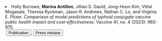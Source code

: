 <li> Holly Burrows, __Marina Antillon__, Jillian S. Gauld, Jong-Hoon Kim, Vittal Mogasale, Theresa Ryckman, Jason R. Andrews, Nathan C. Lo, and Virginia E. Pitzer. _Comparison of model predictions of typhoid conjugate vaccine public health impact and cost-effectiveness._ Vaccine 41, no. 4 (2023): 965-975.   
  <a href="https://doi.org/10.1016/j.vaccine.2022.12.032" style="margin-left: 0.25em" target="_blank">
    <button class="button1">
      <i class="fa-solid fa-feather"> </i> Publication
    </button>
  </a>
  <a href="https://www.coalitionagainsttyphoid.org/the-models-confirm-tcvs-are-cost-effective/" style="margin-left: 0.25em" target="_blank">
    <button class="button1">
      <i class="fa-solid fa-newspaper"> </i> Press release
    </button>
  </a>
</li>